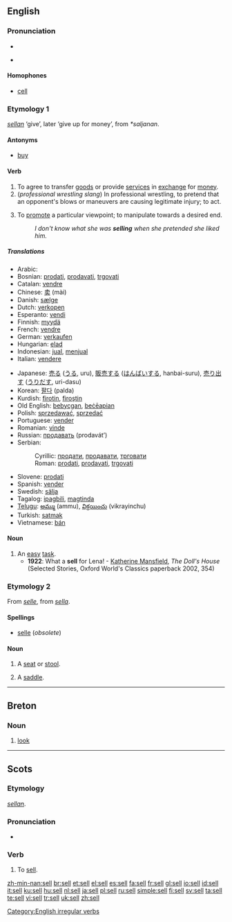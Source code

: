 ==English==

===Pronunciation===
*{{audio|en-us-sell.ogg|Audio (US)}}
*{{IPA|/sɛl/}}
*:{{rhymes|ɛl}}

====Homophones====
*[[cell]]

===Etymology 1===
{{OE.}} ''[[sellan]]'' ‘give’, later ‘give up for money’, from {{Ger.}} ''*saljanan''.

====Antonyms====
*[[buy]]

====Verb====
{{en-verb|sells|selling|sold|sold}}

# To agree to transfer [[good]]s or provide [[service]]s in [[exchange]] for [[money]].
# (''professional wrestling slang'') In professional wrestling, to pretend that an opponent's blows or maneuvers are causing legitimate injury; to act.
# {{idiom}} To [[promote]] a particular viewpoint; to manipulate towards a desired end.
#: ''I don't know what she was '''selling''' when she pretended she liked him.''

=====Translations=====
{{trans-top|Translations to be categorized}}
{{rfc-trans}}
*Arabic: {{ARchar|[[باع]]}} {{IPAchar|(bāʕa)}}
*Bosnian: [[prodati]], [[prodavati]], [[trgovati]]
*Catalan: [[vendre]]
*Chinese: [[卖]] (mài)
*Danish: [[sælge]]
*Dutch: [[verkopen]]
*Esperanto: [[vendi]]
*Finnish: [[myydä]]
*French: [[vendre]]
*German: [[verkaufen]]
*Hungarian: [[elad]]
*Indonesian: [[jual]], [[jual|menjual]]
*Italian: [[vendere]]
{{trans-mid}}
*Japanese: [[売る]] ([[うる]], uru), [[販売]]する ([[はんばい]]する, hanbai-suru), [[売り出す]] ([[うりだす]], uri-dasu)
*Korean: [[팔다]] (palda)
*Kurdish: [[firotin]], [[firoştin]]
*Old English: [[bebycgan]], [[beceapian|beċēapian]]
*Polish: [[sprzedawać]], [[sprzedać]]
*Portuguese: [[vender]]
*Romanian: [[vinde]]
*Russian: [[продавать]] (prodavát’)
*Serbian:
*:Cyrillic: [[продати]], [[продавати]], [[трговати]]
*:Roman: [[prodati]], [[prodavati]], [[trgovati]]
*Slovene: [[prodati]]
*Spanish: [[vender#Spanish|vender]]
*Swedish: [[sälja]]
*Tagalog: [[ipagbili]], [[magtinda]]
*[[Telugu]]: [[అమ్ము]] (ammu), [[విక్రయించు]] (vikrayinchu)
*Turkish: [[satmak]]
*Vietnamese: [[bán]]
{{trans-bottom}}

====Noun====
{{en-noun}}

# An [[easy]] [[task]].
#*'''1922''': What a '''sell''' for Lena! - [[w:Katherine Mansfield|Katherine Mansfield]], ''The Doll's House'' (Selected Stories, Oxford World's Classics paperback 2002, 354)

===Etymology 2===
From {{F.}} ''[[selle]]'', from {{L.}} ''[[sella]]''.

====Spellings====
*[[selle]] (''obsolete'')

====Noun====
{{en-noun}}

# {{obsolete}} A [[seat]] or [[stool]].
# {{archaic}} A [[saddle]].

[[Category:English irregular verbs]]

----

==Breton==

===Noun===
{{infl|br|noun}}

# [[look]]

----

==Scots==

===Etymology===
{{OE.|sco}} ''[[sellan]]''.

===Pronunciation===
*{{IPA|/sɛl/}}

===Verb===
{{sco-verb|sells|sellin|'''[[sellt]]''' or '''[[sauld]]'''|'''[[sellt]]''' or '''[[sauld]]'''}}

# To [[#English|sell]].

[[zh-min-nan:sell]]
[[br:sell]]
[[et:sell]]
[[el:sell]]
[[es:sell]]
[[fa:sell]]
[[fr:sell]]
[[gl:sell]]
[[io:sell]]
[[id:sell]]
[[it:sell]]
[[ku:sell]]
[[hu:sell]]
[[nl:sell]]
[[ja:sell]]
[[pl:sell]]
[[ru:sell]]
[[simple:sell]]
[[fi:sell]]
[[sv:sell]]
[[ta:sell]]
[[te:sell]]
[[vi:sell]]
[[tr:sell]]
[[uk:sell]]
[[zh:sell]]